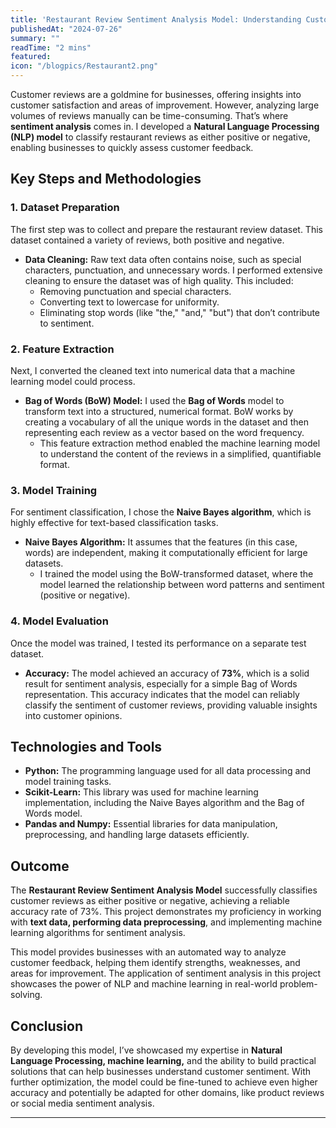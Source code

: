 ```yaml
---
title: 'Restaurant Review Sentiment Analysis Model: Understanding Customer Feedback with NLP'
publishedAt: "2024-07-26"
summary: ""
readTime: "2 mins"
featured: 
icon: "/blogpics/Restaurant2.png"
---
```


Customer reviews are a goldmine for businesses, offering insights into customer satisfaction and areas of improvement. However, analyzing large volumes of reviews manually can be time-consuming. That’s where **sentiment analysis** comes in. I developed a **Natural Language Processing (NLP) model** to classify restaurant reviews as either positive or negative, enabling businesses to quickly assess customer feedback.

## Key Steps and Methodologies

### 1. Dataset Preparation

The first step was to collect and prepare the restaurant review dataset. This dataset contained a variety of reviews, both positive and negative.

- **Data Cleaning:** Raw text data often contains noise, such as special characters, punctuation, and unnecessary words. I performed extensive cleaning to ensure the dataset was of high quality. This included:
  - Removing punctuation and special characters.
  - Converting text to lowercase for uniformity.
  - Eliminating stop words (like "the," "and," "but") that don’t contribute to sentiment.

### 2. Feature Extraction

Next, I converted the cleaned text into numerical data that a machine learning model could process.

- **Bag of Words (BoW) Model:** I used the **Bag of Words** model to transform text into a structured, numerical format. BoW works by creating a vocabulary of all the unique words in the dataset and then representing each review as a vector based on the word frequency.
  - This feature extraction method enabled the machine learning model to understand the content of the reviews in a simplified, quantifiable format.

### 3. Model Training

For sentiment classification, I chose the **Naive Bayes algorithm**, which is highly effective for text-based classification tasks.

- **Naive Bayes Algorithm:** It assumes that the features (in this case, words) are independent, making it computationally efficient for large datasets.
  - I trained the model using the BoW-transformed dataset, where the model learned the relationship between word patterns and sentiment (positive or negative).

### 4. Model Evaluation

Once the model was trained, I tested its performance on a separate test dataset.

- **Accuracy:** The model achieved an accuracy of **73%**, which is a solid result for sentiment analysis, especially for a simple Bag of Words representation. This accuracy indicates that the model can reliably classify the sentiment of customer reviews, providing valuable insights into customer opinions.

## Technologies and Tools

- **Python:** The programming language used for all data processing and model training tasks.
- **Scikit-Learn:** This library was used for machine learning implementation, including the Naive Bayes algorithm and the Bag of Words model.
- **Pandas and Numpy:** Essential libraries for data manipulation, preprocessing, and handling large datasets efficiently.

## Outcome

The **Restaurant Review Sentiment Analysis Model** successfully classifies customer reviews as either positive or negative, achieving a reliable accuracy rate of 73%. This project demonstrates my proficiency in working with **text data, performing data preprocessing**, and implementing machine learning algorithms for sentiment analysis.

This model provides businesses with an automated way to analyze customer feedback, helping them identify strengths, weaknesses, and areas for improvement. The application of sentiment analysis in this project showcases the power of NLP and machine learning in real-world problem-solving.

## Conclusion

By developing this model, I’ve showcased my expertise in **Natural Language Processing, machine learning,** and the ability to build practical solutions that can help businesses understand customer sentiment. With further optimization, the model could be fine-tuned to achieve even higher accuracy and potentially be adapted for other domains, like product reviews or social media sentiment analysis.



---